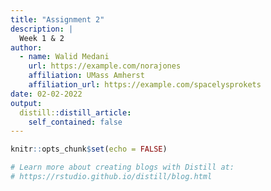 ```yaml
---
title: "Assignment 2"
description: |
  Week 1 & 2
author:
  - name: Walid Medani 
    url: https://example.com/norajones
    affiliation: UMass Amherst
    affiliation_url: https://example.com/spacelysprokets
date: 02-02-2022
output:
  distill::distill_article:
    self_contained: false
---
```


```r
knitr::opts_chunk$set(echo = FALSE)

# Learn more about creating blogs with Distill at:
# https://rstudio.github.io/distill/blog.html

```



